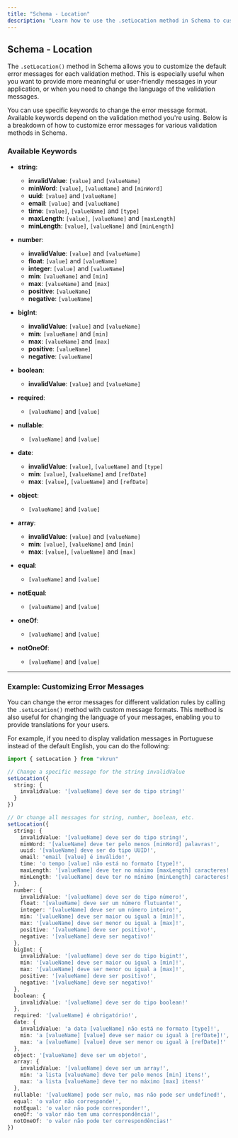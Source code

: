 ```yaml
---
title: "Schema - Location"
description: "Learn how to use the .setLocation method in Schema to customize error messages for different validation rules and languages."
---
```


## Schema - Location

The `.setLocation()` method in Schema allows you to customize the default error messages for each validation method. This is especially useful when you want to provide more meaningful or user-friendly messages in your application, or when you need to change the language of the validation messages.

You can use specific keywords to change the error message format. Available keywords depend on the validation method you're using. Below is a breakdown of how to customize error messages for various validation methods in Schema.

### Available Keywords

- **string**:
  - **invalidValue**: `[value]` and `[valueName]`
  - **minWord**: `[value]`, `[valueName]` and `[minWord]`
  - **uuid**: `[value]` and `[valueName]`
  - **email**: `[value]` and `[valueName]`
  - **time**: `[value]`, `[valueName]` and `[type]`
  - **maxLength**: `[value]`, `[valueName]` and `[maxLength]`
  - **minLength**: `[value]`, `[valueName]` and `[minLength]`

- **number**:
  - **invalidValue**: `[value]` and `[valueName]`
  - **float**: `[value]` and `[valueName]`
  - **integer**: `[value]` and `[valueName]`
  - **min**: `[valueName]` and `[min]`
  - **max**: `[valueName]` and `[max]`
  - **positive**: `[valueName]`
  - **negative**: `[valueName]`

- **bigInt**:
  - **invalidValue**: `[value]` and `[valueName]`
  - **min**: `[valueName]` and `[min]`
  - **max**: `[valueName]` and `[max]`
  - **positive**: `[valueName]`
  - **negative**: `[valueName]`

- **boolean**:
  - **invalidValue**: `[value]` and `[valueName]`

- **required**:
  - `[valueName]` and `[value]`

- **nullable**:
  - `[valueName]` and `[value]`

- **date**:
  - **invalidValue**: `[value]`, `[valueName]` and `[type]`
  - **min**: `[value]`, `[valueName]` and `[refDate]`
  - **max**: `[value]`, `[valueName]` and `[refDate]`

- **object**:
  - `[valueName]` and `[value]`

- **array**:
  - **invalidValue**: `[value]` and `[valueName]`
  - **min**: `[value]`, `[valueName]` and `[min]`
  - **max**: `[value]`, `[valueName]` and `[max]`

- **equal**:
  - `[valueName]` and `[value]`

- **notEqual**:
  - `[valueName]` and `[value]`

- **oneOf**:
  - `[valueName]` and `[value]`

- **notOneOf**:
  - `[valueName]` and `[value]`

---

### Example: Customizing Error Messages

You can change the error messages for different validation rules by calling the `.setLocation()` method with custom message formats. This method is also useful for changing the language of your messages, enabling you to provide translations for your users.

For example, if you need to display validation messages in Portuguese instead of the default English, you can do the following:

```ts
import { setLocation } from "vkrun"

// Change a specific message for the string invalidValue
setLocation({
  string: {
    invalidValue: '[valueName] deve ser do tipo string!'
  }
})

// Or change all messages for string, number, boolean, etc.
setLocation({
  string: {
    invalidValue: '[valueName] deve ser do tipo string!',
    minWord: '[valueName] deve ter pelo menos [minWord] palavras!',
    uuid: '[valueName] deve ser do tipo UUID!',
    email: 'email [value] é inválido!',
    time: 'o tempo [value] não está no formato [type]!',
    maxLength: '[valueName] deve ter no máximo [maxLength] caracteres!',
    minLength: '[valueName] deve ter no mínimo [minLength] caracteres!'
  },
  number: {
    invalidValue: '[valueName] deve ser do tipo número!',
    float: '[valueName] deve ser um número flutuante!',
    integer: '[valueName] deve ser um número inteiro!',
    min: '[valueName] deve ser maior ou igual a [min]!',
    max: '[valueName] deve ser menor ou igual a [max]!',
    positive: '[valueName] deve ser positivo!',
    negative: '[valueName] deve ser negativo!'
  },
  bigInt: {
    invalidValue: '[valueName] deve ser do tipo bigint!',
    min: '[valueName] deve ser maior ou igual a [min]!',
    max: '[valueName] deve ser menor ou igual a [max]!',
    positive: '[valueName] deve ser positivo!',
    negative: '[valueName] deve ser negativo!'
  },
  boolean: {
    invalidValue: '[valueName] deve ser do tipo boolean!'
  },
  required: '[valueName] é obrigatório!',
  date: {
    invalidValue: 'a data [valueName] não está no formato [type]!',
    min: 'a [valueName] [value] deve ser maior ou igual à [refDate]!',
    max: 'a [valueName] [value] deve ser menor ou igual à [refDate]!'
  },
  object: '[valueName] deve ser um objeto!',
  array: {
    invalidValue: '[valueName] deve ser um array!',
    min: 'a lista [valueName] deve ter pelo menos [min] itens!',
    max: 'a lista [valueName] deve ter no máximo [max] itens!'
  },
  nullable: '[valueName] pode ser nulo, mas não pode ser undefined!',
  equal: 'o valor não corresponde!',
  notEqual: 'o valor não pode corresponder!',
  oneOf: 'o valor não tem uma correspondência!',
  notOneOf: 'o valor não pode ter correspondências!'
})
````